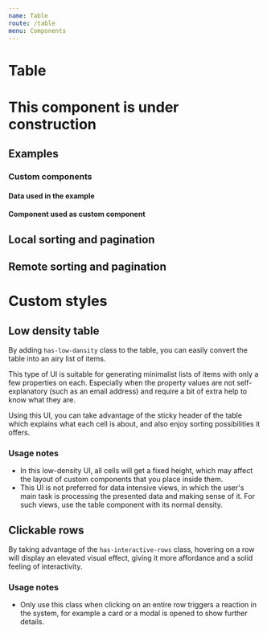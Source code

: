 ```yaml
---
name: Table
route: /table
menu: Components
---
```


# Table

<h1> This component is under construction</h1>

<limel-props name="limel-table" />

## Examples

<limel-example name="limel-example-table" />

### Custom components

<limel-example name="limel-example-table-custom-components" path="table"/>

#### Data used in the example

<limel-example name="birds" path="table" code-only={true} />

#### Component used as custom component

<limel-example name="limel-example-table-food" path="table" code-only={true}/>

## Local sorting and pagination

<limel-example name="limel-example-table-local" path="table"/>

## Remote sorting and pagination

<limel-example name="limel-example-table-remote" path="table"/>

# Custom styles
<limel-example name="limel-example-table-low-density" />

## Low density table
By adding `has-low-dansity` class to the table, you can easily convert the table into an airy list of items.

This type of UI is suitable for generating minimalist lists of items with only a few properties on each. Especially when the property values are not self-explanatory (such as an email address) and require a bit of extra help to know what they are.

Using this UI, you can take advantage of the sticky header of the table which explains what each cell is about, and also enjoy sorting possibilities it offers.

### Usage notes
- In this low-density UI, all cells will get a fixed height, which may affect the layout of custom components that you place inside them.
- This UI is not preferred for data intensive views, in which the user's main task is processing the presented data and making sense of it. For such views, use the table component with its normal density.

## Clickable rows
By taking advantage of the `has-interactive-rows` class, hovering on a row will display an elevated visual effect, giving it more affordance and a solid feeling of interactivity.

### Usage notes
- Only use this class when clicking on an entire row triggers a reaction in the system, for example a card or a modal is opened to show further details.
